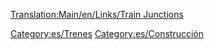 [[Translation:Main/en/Links/Train Junctions]]{{en/Bilingual box| es
| Más información sobre TTD / uniones OpenTTD tren se puede encontrar en los siguientes sitios (todos en inglés):
| More information on TTD/OpenTTD train junctions can be found at the following sites:}}

{{:Enlaces/Cruces_de_trenes/Es}}

[[Category:es/Trenes]]
[[Category:es/Construcción]]